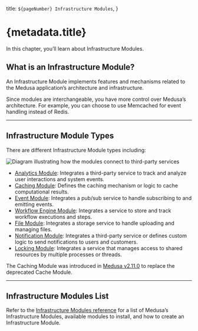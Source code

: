   title: `${pageNumber} Infrastructure Modules`,
}

# {metadata.title}

In this chapter, you’ll learn about Infrastructure Modules.

## What is an Infrastructure Module?

An Infrastructure Module implements features and mechanisms related to the Medusa application’s architecture and infrastructure.

Since modules are interchangeable, you have more control over Medusa’s architecture. For example, you can choose to use Memcached for event handling instead of Redis.

---

## Infrastructure Module Types

There are different Infrastructure Module types including:

![Diagram illustrating how the modules connect to third-party services](https://res.cloudinary.com/dza7lstvk/image/upload/v1759762284/Medusa%20Book/service-infra_k3fcy0.jpg)

- [Analytics Module](!resources!/infrastructure-modules/analytics): Integrates a third-party service to track and analyze user interactions and system events.
- [Caching Module](!resources!/infrastructure-modules/caching): Defines the caching mechanism or logic to cache computational results.
- [Event Module](!resources!/infrastructure-modules/event): Integrates a pub/sub service to handle subscribing to and emitting events.
- [Workflow Engine Module](!resources!/infrastructure-modules/workflow-engine): Integrates a service to store and track workflow executions and steps.
- [File Module](!resources!/infrastructure-modules/file): Integrates a storage service to handle uploading and managing files.
- [Notification Module](!resources!/infrastructure-modules/notification): Integrates a third-party service or defines custom logic to send notifications to users and customers.
- [Locking Module](!resources!/infrastructure-modules/locking): Integrates a service that manages access to shared resources by multiple processes or threads.

<Note>

The Caching Module was introduced in [Medusa v2.11.0](https://github.com/medusajs/medusa/releases/tag/v2.11.0) to replace the deprecated Cache Module.

</Note>

---

## Infrastructure Modules List

Refer to the [Infrastructure Modules reference](!resources!/infrastructure-modules) for a list of Medusa’s Infrastructure Modules, available modules to install, and how to create an Infrastructure Module.
